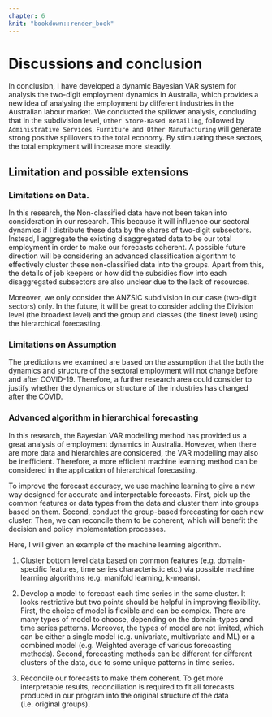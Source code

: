 ```yaml
---
chapter: 6
knit: "bookdown::render_book"
---
```



# Discussions and conclusion 

In conclusion, I have developed a dynamic Bayesian VAR system for analysis the two-digit employment dynamics in Australia, which provides a new idea of analysing the employment by different industries in the Australian labour market. We conducted the spillover analysis, concluding that in the subdivision level, `Other Store-Based Retailing`, followed by `Administrative Services`, `Furniture and Other Manufacturing` will generate strong positive spillovers to the total economy. By stimulating these sectors, the total employment will increase more steadily. 




<!-- ## Policy Implications  -->


<!-- Our analysis suggests that the impacts COVID-19 mitigated as time goes further. Nevertheless, there is no evidence that the pandemic can be controlled or prevented thoroughly but lives together with humans. Therefore, the COVID-19 will continue influencing the labour market. Maintain the employment rate is one of the goals that the Australia government is trying to achieve. The current situation implies that they should implement more appropriate policies to support the recovery of the economy. One possible strategy is to stimulate these high spillover sectors in a disaggregated level.  -->





<!-- Despite this, we have to admit that the COVID-19 is still not a past story. Strategies may need to be taken by the Australian government to stimulate these high spillover sectors in a disaggregated level. -->

<!-- For example, the government can encourage in-store shopping by providing hardship funds to `Other Store-Based Retailing`. Moreover, they can also deduct tax for businesses in the `Manufacturing` related sectors.  -->


<!-- Besides, the micro businesses also play important roles in economic recovery. While supporting the large-share sectors, it is essential for the government to pay attention to the micro businesses. They also have great potential for economic development in industries like `Agriculture` and `Information` related services (e.g. `Broadcasting `or `Library Services`).  -->








## Limitation and possible extensions 

### Limitations on Data. 

In this research, the Non-classified data have not been taken into consideration in our research. This because it will influence our sectoral dynamics if I distribute these data by the shares of two-digit subsectors. Instead, I aggregate the existing disaggregated data to be our total employment in order to make our forecasts coherent. A possible future direction will be considering an advanced classification algorithm to effectively cluster these non-classified data into the groups. Apart from this, the details of job keepers or how did the subsidies flow into each disaggregated subsectors are also unclear due to the lack of resources.

Moreover, we only consider the ANZSIC subdivision in our case (two-digit sectors) only. In the future, it will be great to consider adding the Division level (the broadest level) and the group and classes (the finest level) using the hierarchical forecasting. 

### Limitations on Assumption 


The predictions we examined are based on the assumption that the both the dynamics and structure of the sectoral employment will not change before and after COVID-19. Therefore, a further research area could consider to justify whether the dynamics or structure of the industries has changed after the COVID.  


### Advanced algorithm in hierarchical forecasting  

In this research, the Bayesian VAR modelling method has provided us a great analysis of employment dynamics in Australia. However, when there are more data and hierarchies are considered, the VAR modelling may also be inefficient. Therefore, a more efficient machine learning method can be considered in the application of hierarchical forecasting. 


To improve the forecast accuracy, we use machine learning to give a new way designed for accurate and interpretable forecasts. First, pick up the common features or data types from the data and cluster them into groups based on them. Second, conduct the group-based forecasting for each new cluster. Then, we can reconcile them to be coherent, which will benefit the decision and policy implementation processes.  


Here, I will given an example of the machine learning algorithm. 

1. Cluster bottom level data  based on common features (e.g. domain-specific features, time series characteristic etc.) via possible machine learning algorithms (e.g. manifold learning, k-means).



2. Develop a model to forecast each time series in the same cluster. It looks restrictive but two points should be helpful in improving flexibility. First, the choice of model is flexible and can be complex. There are many types of model to choose, depending on the domain-types and time series patterns. Moreover, the types of model are not limited, which can be either a single model (e.g. univariate, multivariate and ML) or a combined model (e.g. Weighted average of various forecasting methods). Second, forecasting methods can be different for different clusters of the data, due to some unique patterns in time series. 


3. Reconcile our forecasts to make them coherent. To get more interpretable results, reconciliation is required to fit all forecasts produced in our program into the original structure of the data (i.e. original groups).








